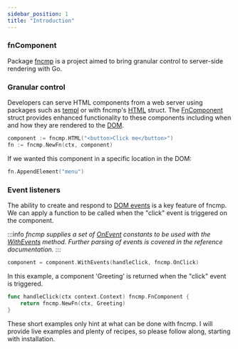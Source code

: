 ```yaml
---
sidebar_position: 1
title: "Introduction"
---
```


### fnComponent
Package [fncmp](https://pkg.go.dev/github.com/snburman/fncmp) is 
a project aimed to bring granular control to server-side rendering with Go.

### Granular control
Developers can serve HTML components from a web server using packages such as [templ](https://templ.guide) or with fncmp's [HTML](https://pkg.go.dev/github.com/snburman/fncmp#HTML) struct.
The [FnComponent](https://github.com/snburman/fncmp/blob/v0.2.1/component.go#L28) struct provides enhanced functionality to these components including when and how they are rendered to the [DOM](https://developer.mozilla.org/en-US/docs/Web/API/Document_Object_Model).

```go title="convert a component to a FnComponent"
component := fncmp.HTML("<button>Click me</button>")
fn := fncmp.NewFn(ctx, component)
```

If we wanted this component in a specific location in the DOM:

```go
fn.AppendElement("menu")
```
### Event listeners
The ability to create and respond to [DOM events](https://developer.mozilla.org/en-US/docs/Web/API/Event) is a key feature of fncmp. \
We can apply a function to be called when the "click" event is triggered on the component.

:::info
<i>fncmp supplies a set of [OnEvent](https://pkg.go.dev/github.com/snburman/fncmp#OnEvent) constants to be used with the [WithEvents](https://pkg.go.dev/github.com/snburman/fncmp#FnComponent.WithEvents) 
method. Further parsing of events is covered in the reference documentation.</i>
:::

```go
component = component.WithEvents(handleClick, fncmp.OnClick)   
```

In this example, a component 'Greeting' is returned when the "click" event is triggered.
```go
func handleClick(ctx context.Context) fncmp.FnComponent {
    return fncmp.NewFn(ctx, Greeting)
}
```

These short examples only hint at what can be done with fncmp. I will provide live examples and plenty of recipes, 
so please follow along, starting with installation.



